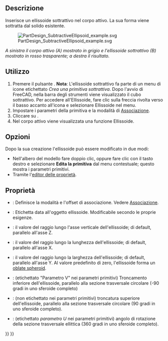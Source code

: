 <languages/>

{{Docnav/it
|[[PartDesign_SubtractiveCone/it|Cono sottrattivo]]
|[[PartDesign_SubtractiveTorus/it|Toro sottrattivo]]
|[[PartDesign_Workbench/it|PartDesign]]
|IconL=PartDesign_SubtractiveCone.svg
|IconR=PartDesign_SubtractiveTorus.svg
|IconC=Workbench_PartDesign.svg
}}

{{GuiCommand
|Name=PartDesign SubtractiveEllipsoid
|Name/it=Ellissoide sottrattivo
|MenuLocation=Part Design → Crea una primitiva sottrattiva → Ellissoide
|Workbenches=[[PartDesign_Workbench/it|PartDesign]]
|Version=0.17
|SeeAlso=[[PartDesign_CompPrimitiveSubtractive/it|Primitiva sottrattiva]], [[PartDesign_AdditiveEllipsoid/it|Ellissoide additivo]]
}}

<span id="Description"></span>
==Descrizione==

Inserisce un ellissoide sottrattivo nel corpo attivo. La sua forma viene sottratta dal solido esistente.

[[File:PartDesign_SubtractiveEllipsoid_example.svg|none]]

'' A sinistra il corpo attivo (A) mostrato in grigio e l'ellissoide sottrattivo (B) mostrato in rosso trasparente; a destra il risultato. ''

<span id="Usage"></span>
==Utilizzo==

# Premere il pulsante {{Button|[[Image:PartDesign AdditiveEllipsoid.png|24px]] '''Ellissoide sottrattivo'''}}. '''Nota''': L'ellissoide sottrattivo fa parte di un menu di icone etichettato ''Crea una primitiva sottrattiva''. Dopo l'avvio di FreeCAD, nella barra degli strumenti viene visualizzato il cubo sottrattivo. Per accedere all'Ellissoide, fare clic sulla freccia rivolta verso il basso accanto all'icona e selezionare Ellissoide nel menu.
# Impostare i parametri della primitiva e la modalità di  [[Part_EditAttachment/it|Associazione]].
# Cliccare su {{Button|OK}}.
# Nel corpo attivo viene visualizzata una funzione Ellissoide.

<span id="Options"></span>
== Opzioni ==

Dopo la sua creazione l'ellissoide può essere modificato in due modi:
* Nell'albero del modello fare doppio clic, oppure fare clic con il tasto destro e selezionare '''Edita la primitiva''' dal menu contestuale; questo mostra i parametri primitivi.
* Tramite l'[[Property editor/it|editor delle proprietà]].

<span id="Properties"></span>
== Proprietà ==

* {{PropertyData/it|Attachment}}: Definisce la modalità e l'offset di associazione. Vedere [[Part_EditAttachment/it|Associazione]].
* {{PropertyData/it|Label}}: Etichetta data all'oggetto ellissoide. Modificabile secondo le proprie esigenze.
* {{PropertyData/it|Radius1}}: il valore del raggio lungo l'asse verticale dell'ellissoide; di default, parallelo all'asse Z.
* {{PropertyData/it|Radius2}}: il valore del raggio lungo la lunghezza dell'ellissoide; di default, parallelo all'asse X.
* {{PropertyData/it|Radius3}}: il valore del raggio lungo la larghezza dell'ellissoide; di default, parallelo all'asse Y. Al valore predefinito di zero, l'ellissoide forma un [http://en.wikipedia.org/wiki/Oblate_spheroid oblate spheroid].
* {{PropertyData/it|Angle1}}: (etichettato "Parametro V" nei parametri primitivi) Troncamento inferiore dell'ellissoide, parallelo alla sezione trasversale circolare (-90 gradi in uno sferoide completo)
* {{PropertyData/it|Angle2}}: (non etichettato nei parametri primitivi) troncatura superiore dell'ellissoide, parallelo alla sezione trasversale circolare (90 gradi in uno sferoide completo).
* {{PropertyData/it|Angle3}}: (etichettato '' parametro U '' nei parametri primitivi) angolo di rotazione della sezione trasversale ellittica (360 gradi in uno sferoide completo).


{{Docnav/it
|[[PartDesign_SubtractiveCone/it|Cono sottrattivo]]
|[[PartDesign_SubtractiveTorus/it|Toro sottrattivo]]
|[[PartDesign_Workbench/it|PartDesign]]
|IconL=PartDesign_SubtractiveCone.svg
|IconR=PartDesign_SubtractiveTorus.svg
|IconC=Workbench_PartDesign.svg
}}

{{PartDesign_Tools_navi{{#translation:}}}}
{{Userdocnavi{{#translation:}}}}